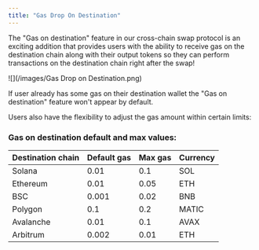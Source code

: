 ```yaml
---
title: "Gas Drop On Destination"
---
```


The "Gas on destination" feature in our cross-chain swap protocol is an exciting addition that provides users with the ability to receive gas on the destination chain along with their output tokens so they can perform transactions on the destination chain right after the swap!

<Frame caption="Gas on destination feature">
  ![](/images/Gas Drop on Destination.png)
</Frame>

If user already has some gas on their destination wallet the "Gas on destination" feature won't appear by default.

Users also have the flexibility to adjust the gas amount within certain limits:

### Gas on destination default and max values:

| Destination chain | Default gas | Max gas | Currency |
| ----------------- | ----------- | ------- | -------- |
| Solana            | 0.01        | 0.1     | SOL      |
| Ethereum          | 0.01        | 0.05    | ETH      |
| BSC               | 0.001       | 0.02    | BNB      |
| Polygon           | 0.1         | 0.2     | MATIC    |
| Avalanche         | 0.01        | 0.1     | AVAX     |
| Arbitrum          | 0.002       | 0.01    | ETH      |